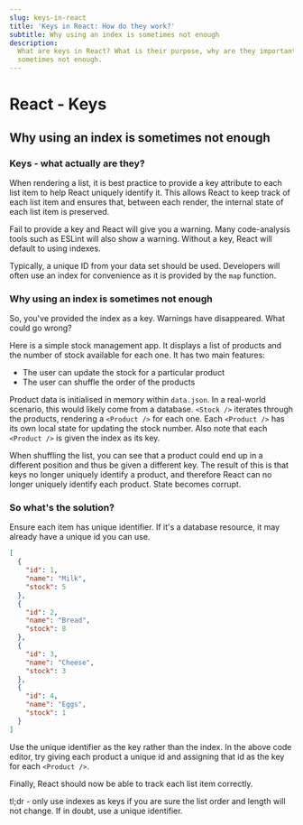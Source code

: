 ```yaml
---
slug: keys-in-react
title: 'Keys in React: How do they work?'
subtitle: Why using an index is sometimes not enough
description:
  What are keys in React? What is their purpose, why are they important and why using an index is
  sometimes not enough.
---
```


# React - Keys

## Why using an index is sometimes not enough

### Keys - what actually are they?

When rendering a list, it is best practice to provide a key attribute to each list item to help
React uniquely identify it. This allows React to keep track of each list item and ensures that,
between each render, the internal state of each list item is preserved.

Fail to provide a key and React will give you a warning. Many code-analysis tools such as ESLint
will also show a warning. Without a key, React will default to using indexes.

Typically, a unique ID from your data set should be used. Developers will often use an index for
convenience as it is provided by the `map` function.

### Why using an index is sometimes not enough

So, you've provided the index as a key. Warnings have disappeared. What could go wrong?

Here is a simple stock management app. It displays a list of products and the number of stock
available for each one. It has two main features:

- The user can update the stock for a particular product
- The user can shuffle the order of the products

<PostImage src='/images/keys-1.png' alt='Stock management app' width='100px' />

Product data is initialised in memory within `data.json`. In a real-world scenario, this would
likely come from a database. `<Stock />` iterates through the products, rendering a `<Product />`
for each one. Each `<Product />` has its own local state for updating the stock number. Also note
that each `<Product />` is given the index as its key.

<StockManagement />

When shuffling the list, you can see that a product could end up in a different position and thus be
given a different key. The result of this is that keys no longer uniquely identify a product, and
therefore React can no longer uniquely identify each product. State becomes corrupt.

### So what's the solution?

Ensure each item has unique identifier. If it's a database resource, it may already have a unique id
you can use.

```json
[
  {
    "id": 1,
    "name": "Milk",
    "stock": 5
  },
  {
    "id": 2,
    "name": "Bread",
    "stock": 8
  },
  {
    "id": 3,
    "name": "Cheese",
    "stock": 3
  },
  {
    "id": 4,
    "name": "Eggs",
    "stock": 1
  }
]
```

Use the unique identifier as the key rather than the index. In the above code editor, try giving
each product a unique id and assigning that id as the key for each `<Product />`.

Finally, React should now be able to track each list item correctly.

<PostImage src='/images/keys-7.gif' alt='Correct state using ids as keys' width='100px' />

tl;dr - only use indexes as keys if you are sure the list order and length will not change. If in
doubt, use a unique identifier.
